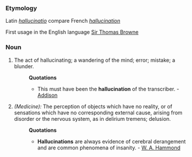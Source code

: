 ===Etymology===
Latin ''[[hallucinatio]]'' compare French ''[[hallucination]]''

First usage in the English language [[Sir Thomas Browne]]
===Noun===
#The act of hallucinating; a wandering of the mind; error; mistake; a blunder.
#:'''Quotations'''
#:*This must have been the '''hallucination''' of the transcriber. - [[Addison]]
#''(Medicine):'' The perception of objects which have no reality, or of sensations which have no corresponding external cause, arising from disorder or the nervous system, as in delirium tremens; delusion.
#:'''Quotations'''
#:*'''Hallucinations''' are always evidence of cerebral derangement and are common phenomena of insanity. - [[W. A. Hammond]]